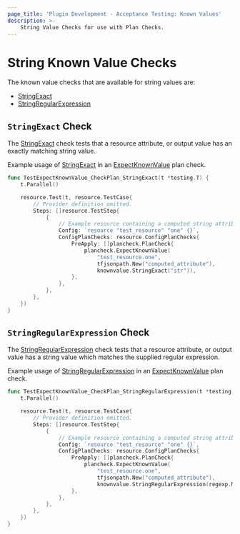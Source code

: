 ```yaml
---
page_title: 'Plugin Development - Acceptance Testing: Known Values'
description: >-
    String Value Checks for use with Plan Checks.
---
```


# String Known Value Checks

The known value checks that are available for string values are:

* [StringExact](/terraform/plugin/testing/acceptance-tests/known-value-checks/string#stringexact-check)
* [StringRegularExpression](/terraform/plugin/testing/acceptance-tests/known-value-checks/string#stringregularexpression-check)

## `StringExact` Check

The [StringExact](https://pkg.go.dev/github.com/hashicorp/terraform-plugin-testing/knownvalue#StringExact) check tests that a resource attribute, or output value has an exactly matching string value.

Example usage of [StringExact](https://pkg.go.dev/github.com/hashicorp/terraform-plugin-testing/knownvalue#StringExact) in an [ExpectKnownValue](/terraform/plugin/testing/acceptance-tests/plan-checks/resource) plan check.

```go
func TestExpectKnownValue_CheckPlan_StringExact(t *testing.T) {
	t.Parallel()

	resource.Test(t, resource.TestCase{
		// Provider definition omitted.
		Steps: []resource.TestStep{
			{
        	    // Example resource containing a computed string attribute named "computed_attribute"
				Config: `resource "test_resource" "one" {}`,
				ConfigPlanChecks: resource.ConfigPlanChecks{
					PreApply: []plancheck.PlanCheck{
						plancheck.ExpectKnownValue(
							"test_resource.one",
							tfjsonpath.New("computed_attribute"),
							knownvalue.StringExact("str")),
					},
				},
			},
		},
	})
}
```

## `StringRegularExpression` Check

The [StringRegularExpression](https://pkg.go.dev/github.com/hashicorp/terraform-plugin-testing/knownvalue#StringRegularExpression) check tests that a resource attribute, or output value has a string value which matches the supplied regular expression.

Example usage of [StringRegularExpression](https://pkg.go.dev/github.com/hashicorp/terraform-plugin-testing/knownvalue#StringRegularExpression) in an [ExpectKnownValue](/terraform/plugin/testing/acceptance-tests/plan-checks/resource) plan check.

```go
func TestExpectKnownValue_CheckPlan_StringRegularExpression(t *testing.T) {
	t.Parallel()

	resource.Test(t, resource.TestCase{
		// Provider definition omitted.
		Steps: []resource.TestStep{
			{
        	    // Example resource containing a computed string attribute named "computed_attribute"
				Config: `resource "test_resource" "one" {}`,
				ConfigPlanChecks: resource.ConfigPlanChecks{
					PreApply: []plancheck.PlanCheck{
						plancheck.ExpectKnownValue(
							"test_resource.one",
							tfjsonpath.New("computed_attribute"),
							knownvalue.StringRegularExpression(regexp.MustCompile("str"))),
					},
				},
			},
		},
	})
}
```
